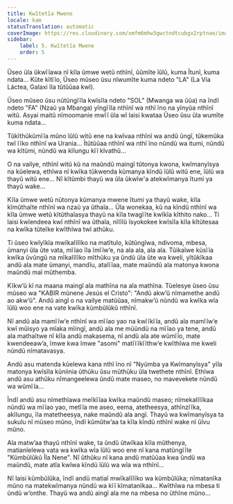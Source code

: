 ```yaml
---
title: Kwĩtetĩa Mwene
locale: kam
statusTranslation: automatic
coverImage: https://res.cloudinary.com/xmfm6mhw3gwctndtcubgx2rptnae/image/upload/v1740468922/small_cover_tratado_de_psicologia_revolucionaria_a4c0dca4e0.webp
sidebar:
    label: 5. Kwĩtetĩa Mwene
    order: 5
---
```

Ũseo ũla ũkwĩĩawa nĩ kĩla ũmwe wetũ nthĩnĩ, ũũmĩte ĩũlũ, kuma Ĩtunĩ, kuma ndata... Kũte kĩtĩĩo, Ũseo mũseo ũsu nĩwumĩte kuma ndeto "LA" (La Vía Láctea, Galaxi ĩla tũtũũaa kwĩ).

Ũseo mũseo ũsu nũtũngĩĩla kwĩsĩla ndeto "SOL" (Mwanga wa ũũa) na ĩndĩ ndeto "FA" (Nzaũ ya Mbanga) yĩngĩĩla nthĩnĩ wa nthĩ ĩno na yĩnyũa nthĩnĩ witũ. Asyai maitũ nĩmoomanie mwĩĩ ũla wĩ laisi kwataa Ũseo ũsu ũla wumĩte kuma ndata...

Tũkĩthũkũmĩĩa mũno ĩũlũ witũ ene na kwĩvaa nthĩnĩ wa andũ ũngĩ, tũkemũka twĩ ĩĩko nthĩnĩ wa Urania... Ĩtũtũũaa nthĩnĩ wa nthĩ ĩno nũndũ wa itumi, nũndũ wa kĩtũmi, nũndũ wa kĩlungu kĩĩ kĩvathũ...

O na vailye, nthĩnĩ witũ kũ na maũndũ maingĩ tũtonya kwona, kwĩmanyĩsya na kũelewa, ethĩwa nĩ kwĩka tũkwenda kũmanya kĩndũ ĩũlũ witũ ene, ĩũlũ wa thayũ witũ ene... Nĩ kĩtũmbi thayũ wa ũla ũkwĩw'a atekwĩmanya ĩtumi ya thayũ wake...

Kĩla ũmwe wetũ nũtonya kũmanya mwene ĩtumi ya thayũ wake, kĩla kĩmũthaĩte nthĩnĩ wa nzaũ ya ũthaĩa... Ũla wonekaa, kũ na kĩndũ nthĩnĩ wa kĩla ũmwe wetũ kĩtũthaĩasya thayũ na kĩla twagĩĩte kwĩkĩa kĩthito nako... Ti laisi kwĩendeea kwĩ nthĩnĩ wa ũthaĩa, nĩlĩlũ ĩsyokokee kwĩsĩla kĩla kĩtũtesaa na kwĩka tũteĩke kwĩthĩwa twĩ athũku.

Ti ũseo kwĩyĩkĩa mwĩkalĩlĩko na matĩtulo, kũtũngĩwa, ndivoma, mbesa, ũmanyi ũla ũte vata, mĩĩao ĩla ĩmĩĩw’e, na ala ala, ala ala. Tũikaĩwe kũsĩĩa kwĩka ũvũngũ na mĩkalĩlĩko mĩthũku ya ũndũ ũla ũte wa kweli, yĩtũkĩkaa andũ ala mate ũmanyi, mandĩu, atalĩĩaa, mate maũndũ ala matonya kwona maũndũ maĩ mũthemba.

Kĩkw’ũ kĩ na maana maingĩ ala mathĩna na ala mathĩna. Tũelesye ũseo ũsu mũseo wa "KABIR mũnene Jesús el Cristo": "Andũ akw’ũ nĩmamethe andũ ao akw’ũ". Andũ aingĩ o na vailye matũũaa, nĩmakw’ũ nũndũ wa kwĩka wĩa ĩũlũ woo ene na vate kwĩka kũmbũlũkũ nthĩnĩ.

Nĩ andũ ala mamĩĩw’e nthĩnĩ wa mĩĩao yao na kwĩĩkĩĩa, andũ ala mamĩĩw’e kwĩ mũisyo ya mĩaka mĩingĩ, andũ ala me mũũndũ na mĩĩao ya tene, andũ ala mathaĩtwe nĩ kĩla andũ makasema, nĩ andũ ala ate wũmĩĩo, mate kwendeeaw’a, ĩmwe kwa ĩmwe "asomi" matĩĩĩkĩĩthw’e kwĩthĩwa me kweli nũndũ nĩmatavasya.

Andũ asu matenda kũelewa kana nthĩ ĩno nĩ "Nyũmba ya Kwĩmanyĩsya" yĩla matonya kwĩsĩla kũniinia ũthũku ũsu mũthũku ũla twethete nthĩnĩ. Ethĩwa andũ asu athũku nĩmangeelewa ũndũ mate maseo, no mavevekete nũndũ wa wũmĩĩa...

Ĩndĩ andũ asu nĩmethĩawa meĩkĩĩaa kwĩka maũndũ maseo; nĩmekalĩlĩkaa nũndũ wa mĩĩao yao, metĩĩa me aseo, eema, atetheesya, athĩnzĩĩka, akĩlungu, ĩla matetheesya, nake maũndũ ala angĩ. Thayũ wa kwĩmanyĩsya ta sukulu nĩ mũseo mũno, ĩndĩ kũmũtw’aa ta kĩla kĩndũ nthĩnĩ wake nĩ ũĩvu mũno.

Ala matw’aa thayũ nthĩnĩ wake, ta ũndũ ũtwĩkaa kĩla mũthenya, matianĩelewa vata wa kwĩka wĩa ĩũlũ woo ene nĩ kana matũngĩĩle "Kũmbũlũkũ Ĩla Nene". Nĩ ũthũku nĩ kana andũ matũũaa kwa ũndũ wa maũndũ, mate atĩa kwĩwa kĩndũ ĩũlũ wa wĩa wa nthĩnĩ...

Nĩ laisi kũmbũlũka, ĩndĩ andũ matiaĩ mwĩkalĩlĩko wa kũmbũlũka; nĩmatanĩka mũno na matekwĩmanya nũndũ wa kĩĩ kĩmatanĩkaa... Kwĩthĩwa na mbesa ti ũndũ w’onthe. Thayũ wa andũ aingĩ ala me na mbesa no ũthĩne mũno...


